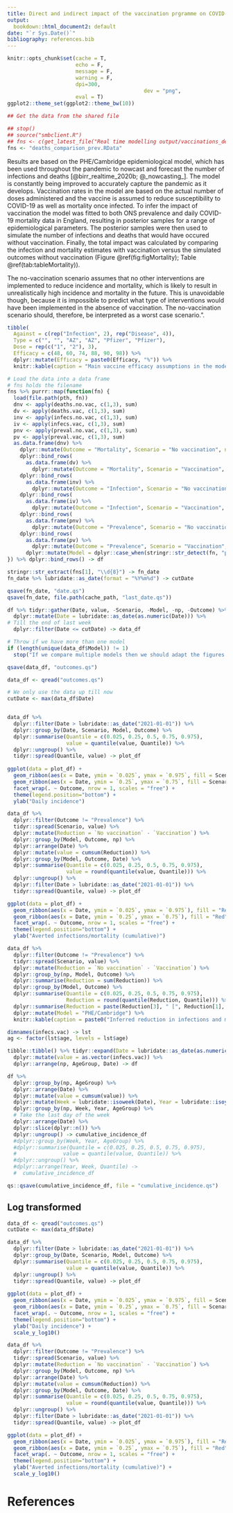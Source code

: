 ```yaml
---
title: Direct and indirect impact of the vaccination prgramme on COVID-19 caused mortality
output:
  bookdown::html_document2: default
date: "`r Sys.Date()`"
bibliography: references.bib
---
```


```r
knitr::opts_chunk$set(cache = T,
                      echo = F,
                      message = F,
                      warning = F,
                      dpi=300,
											dev = "png",
                      eval = T)
ggplot2::theme_set(ggplot2::theme_bw(10))
```

```r
## Get the data from the shared file

## stop()
## source("smbclient.R")
## fns <- c(get_latest_file("Real time modelling output/vaccinations_deaths", "*.RData", cache_path))
fns <- "deaths_comparison_prev.RData"
```


Results are based on the PHE/Cambridge epidemiological model, which has been used throughout the pandemic to nowcast and forecast the number of infections and deaths [@birr_realtime_2020b; @_nowcasting_]. The model is constantly being improved to accurately capture the pandemic as it develops. Vaccination rates in the model are based on the actual number of doses administered and the vaccine is assumed to reduce susceptibility to COVID-19 as well as mortality once infected. To infer the impact of vaccination the model was fitted to both ONS prevalence and daily COVID-19 mortality data in England, resulting in posterior samples for a range of epidemiological parameters. The posterior samples were then used to simulate the number of infections and deaths that would have occured without vaccination. Finally, the total impact was calculated by comparing the infection and mortality estimates with vaccination versus the simulated outcomes without vaccination (Figure \@ref(fig:figMortality); Table \@ref(tab:tableMortality)).

The no-vaccination scenario assumes that no other interventions are implemented to reduce incidence and mortality, which is likely to result in unrealistically high incidence and mortality in the future. This is unavoidable though, because it is impossible to predict what type of interventions would have been implemented in the absence of vaccination. The no-vaccination scenario should, therefore, be interpreted as a worst case scenario.". 

```r
tibble(
  Against = c(rep("Infection", 2), rep("Disease", 4)),
  Type = c("", "", "AZ", "AZ", "Pfizer", "Pfizer"),        
  Dose = rep(c("1", "2"), 3),
  Efficacy = c(48, 60, 74, 88, 90, 98)) %>%
  dplyr::mutate(Efficacy = paste0(Efficacy, "%")) %>%
  knitr::kable(caption = "Main vaccine efficacy assumptions in the model")
```

```r
# Load the data into a data frame
# fns holds the filename
fns %>% purrr::map(function(fn) {
  load(file.path(pth, fn))
  dnv <- apply(deaths.no.vac, c(1,3), sum)
  dv <- apply(deaths.vac, c(1,3), sum)
  inv <- apply(infecs.no.vac, c(1,3), sum)
  iv <- apply(infecs.vac, c(1,3), sum)
  pnv <- apply(preval.no.vac, c(1,3), sum)
  pv <- apply(preval.vac, c(1,3), sum)
  as.data.frame(dnv) %>%
    dplyr::mutate(Outcome = "Mortality", Scenario = "No vaccination", np = dplyr::row_number()) %>% 
    dplyr::bind_rows(
      as.data.frame(dv) %>%
        dplyr::mutate(Outcome = "Mortality", Scenario = "Vaccination", np = dplyr::row_number())) %>%
    dplyr::bind_rows(
      as.data.frame(inv) %>%
        dplyr::mutate(Outcome = "Infection", Scenario = "No vaccination", np = dplyr::row_number())) %>% 
    dplyr::bind_rows(
      as.data.frame(iv) %>%
        dplyr::mutate(Outcome = "Infection", Scenario = "Vaccination", np = dplyr::row_number())) %>%
    dplyr::bind_rows(
      as.data.frame(pnv) %>%
        dplyr::mutate(Outcome = "Prevalence", Scenario = "No vaccination", np = dplyr::row_number())) %>% 
    dplyr::bind_rows(
      as.data.frame(pv) %>%
        dplyr::mutate(Outcome = "Prevalence", Scenario = "Vaccination", np = dplyr::row_number())) %>%
      dplyr::mutate(Model = dplyr::case_when(stringr::str_detect(fn, "prev") ~ "ONS/Death", T ~ "Death"))
}) %>% dplyr::bind_rows() -> df

stringr::str_extract(fns[1], "\\d{8}") -> fn_date
fn_date %>% lubridate::as_date(format = "%Y%m%d") -> cutDate

qsave(fn_date, "date.qs")
qsave(fn_date, file.path(cache_path, "last_date.qs"))

df %>% tidyr::gather(Date, value, -Scenario, -Model, -np, -Outcome) %>%
  dplyr::mutate(Date = lubridate::as_date(as.numeric(Date))) %>%
# Till the end of last week
  dplyr::filter(Date <= cutDate) -> data_df

# Throw if we have more than one model
if (length(unique(data_df$Model)) != 1)
  stop("If we compare multiple models then we should adapt the figures below")

qsave(data_df, "outcomes.qs")
```



```r
data_df <- qread("outcomes.qs")

# We only use the data up till now
cutDate <- max(data_df$Date)


data_df %>%
  dplyr::filter(Date > lubridate::as_date("2021-01-01")) %>%
  dplyr::group_by(Date, Scenario, Model, Outcome) %>%
  dplyr::summarise(Quantile = c(0.025, 0.25, 0.5, 0.75, 0.975),
                   value = quantile(value, Quantile)) %>%
  dplyr::ungroup() %>%
  tidyr::spread(Quantile, value) -> plot_df
    
ggplot(data = plot_df) +
  geom_ribbon(aes(x = Date, ymin = `0.025`, ymax = `0.975`, fill = Scenario), alpha = 0.3) +
  geom_ribbon(aes(x = Date, ymin = `0.25`, ymax = `0.75`, fill = Scenario), alpha = 0.3) +
  facet_wrap(. ~ Outcome, nrow = 1, scales = "free") +
  theme(legend.position="bottom") +
  ylab("Daily incidence")
```

```r
data_df %>%
  dplyr::filter(Outcome != "Prevalence") %>%
  tidyr::spread(Scenario, value) %>%
  dplyr::mutate(Reduction = `No vaccination` - `Vaccination`) %>%
  dplyr::group_by(Model, Outcome, np) %>%
  dplyr::arrange(Date) %>%
  dplyr::mutate(value = cumsum(Reduction)) %>%
  dplyr::group_by(Model, Outcome, Date) %>%
  dplyr::summarise(Quantile = c(0.025, 0.25, 0.5, 0.75, 0.975),
                   value = round(quantile(value, Quantile))) %>%
  dplyr::ungroup() %>%
  dplyr::filter(Date > lubridate::as_date("2021-01-01")) %>%
  tidyr::spread(Quantile, value) -> plot_df

ggplot(data = plot_df) +
  geom_ribbon(aes(x = Date, ymin = `0.025`, ymax = `0.975`), fill = "Red", alpha = 0.3) +
  geom_ribbon(aes(x = Date, ymin = `0.25`, ymax = `0.75`), fill = "Red", alpha = 0.3) +
  facet_wrap(. ~ Outcome, nrow = 1, scales = "free") +
  theme(legend.position="bottom") +
  ylab("Averted infections/mortality (cumulative)")
```

```r
data_df %>%
  dplyr::filter(Outcome != "Prevalence") %>%
  tidyr::spread(Scenario, value) %>%
  dplyr::mutate(Reduction = `No vaccination` - `Vaccination`) %>%
  dplyr::group_by(np, Model, Outcome) %>%
  dplyr::summarise(Reduction = sum(Reduction)) %>%
  dplyr::group_by(Model, Outcome) %>%
  dplyr::summarise(Quantile = c(0.025, 0.25, 0.5, 0.75, 0.975),
                   Reduction = round(quantile(Reduction, Quantile))) %>%
  dplyr::summarise(Reduction = paste(Reduction[3], " [", Reduction[1], ", ", Reduction[5], "]")) %>%
  dplyr::mutate(Model = "PHE/Cambridge") %>%
  knitr::kable(caption = paste0("Inferred reduction in infections and mortality as the result of vaccination up to ", cutDate))
```

```r
dimnames(infecs.vac) -> lst
ag <- factor(lst$age, levels = lst$age)

tibble::tibble() %>% tidyr::expand(Date = lubridate::as_date(as.numeric(lst$date)), AgeGroup = ag, np = as.numeric(lst$iteration)) %>%
  dplyr::mutate(value = as.vector(infecs.vac)) %>%
  dplyr::arrange(np, AgeGroup, Date) -> df

df %>%
  dplyr::group_by(np, AgeGroup) %>%
  dplyr::arrange(Date) %>%
  dplyr::mutate(value = cumsum(value)) %>%
  dplyr::mutate(Week = lubridate::isoweek(Date), Year = lubridate::isoyear(Date)) %>%
  dplyr::group_by(np, Week, Year, AgeGroup) %>%
  # Take the last day of the week
  dplyr::arrange(Date) %>%
  dplyr::slice(dplyr::n()) %>%
  dplyr::ungroup() -> cumulative_incidence_df
  #dplyr::group_by(Week, Year, AgeGroup) %>%
  #dplyr::summarise(Quantile = c(0.025, 0.25, 0.5, 0.75, 0.975),
  #               value = quantile(value, Quantile)) %>%
  #dplyr::ungroup() %>%
  #dplyr::arrange(Year, Week, Quantile) ->
  #  cumulative_incidence_df

qs::qsave(cumulative_incidence_df, file = "cumulative_incidence.qs")
```

## Log transformed

```r
data_df <- qread("outcomes.qs")
cutDate <- max(data_df$Date)

data_df %>%
  dplyr::filter(Date > lubridate::as_date("2021-01-01")) %>%
  dplyr::group_by(Date, Scenario, Model, Outcome) %>%
  dplyr::summarise(Quantile = c(0.025, 0.25, 0.5, 0.75, 0.975),
                   value = quantile(value, Quantile)) %>%
  dplyr::ungroup() %>%
  tidyr::spread(Quantile, value) -> plot_df
    
ggplot(data = plot_df) +
  geom_ribbon(aes(x = Date, ymin = `0.025`, ymax = `0.975`, fill = Scenario), alpha = 0.3) +
  geom_ribbon(aes(x = Date, ymin = `0.25`, ymax = `0.75`, fill = Scenario), alpha = 0.3) +
  facet_wrap(. ~ Outcome, nrow = 1, scales = "free") +
  theme(legend.position="bottom") +
  ylab("Daily incidence") +
  scale_y_log10()

```

```r
data_df %>%
  dplyr::filter(Outcome != "Prevalence") %>%
  tidyr::spread(Scenario, value) %>%
  dplyr::mutate(Reduction = `No vaccination` - `Vaccination`) %>%
  dplyr::group_by(Model, Outcome, np) %>%
  dplyr::arrange(Date) %>%
  dplyr::mutate(value = cumsum(Reduction)) %>%
  dplyr::group_by(Model, Outcome, Date) %>%
  dplyr::summarise(Quantile = c(0.025, 0.25, 0.5, 0.75, 0.975),
                   value = round(quantile(value, Quantile))) %>%
  dplyr::ungroup() %>%
  dplyr::filter(Date > lubridate::as_date("2021-01-01")) %>%
  tidyr::spread(Quantile, value) -> plot_df

ggplot(data = plot_df) +
  geom_ribbon(aes(x = Date, ymin = `0.025`, ymax = `0.975`), fill = "Red", alpha = 0.3) +
  geom_ribbon(aes(x = Date, ymin = `0.25`, ymax = `0.75`), fill = "Red", alpha = 0.3) +
  facet_wrap(. ~ Outcome, nrow = 1, scales = "free") +
  theme(legend.position="bottom") +
  ylab("Averted infections/mortality (cumulative)") +
  scale_y_log10()

```

# References
